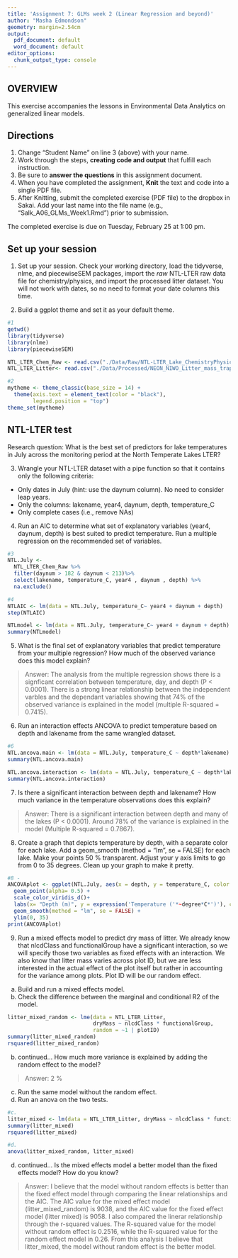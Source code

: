 ```yaml
---
title: 'Assignment 7: GLMs week 2 (Linear Regression and beyond)'
author: "Masha Edmondson"
geometry: margin=2.54cm
output:
  pdf_document: default
  word_document: default
editor_options:
  chunk_output_type: console
---
```


## OVERVIEW

This exercise accompanies the lessons in Environmental Data Analytics on generalized linear models. 

## Directions
1. Change "Student Name" on line 3 (above) with your name.
3. Work through the steps, **creating code and output** that fulfill each instruction.
4. Be sure to **answer the questions** in this assignment document.
6. When you have completed the assignment, **Knit** the text and code into a single PDF file.
8. After Knitting, submit the completed exercise (PDF file) to the dropbox in Sakai. Add your last name into the file name (e.g., "Salk_A06_GLMs_Week1.Rmd") prior to submission.

The completed exercise is due on Tuesday, February 25 at 1:00 pm.

## Set up your session 
1. Set up your session. Check your working directory, load the tidyverse, nlme, and piecewiseSEM packages, import the *raw* NTL-LTER raw data file for chemistry/physics, and import the processed litter dataset. You will not work with dates, so no need to format your date columns this time.

2. Build a ggplot theme and set it as your default theme.

```r
#1
getwd()
library(tidyverse)
library(nlme)
library(piecewiseSEM)

NTL_LTER_Chem_Raw <- read.csv("./Data/Raw/NTL-LTER_Lake_ChemistryPhysics_Raw.csv")
NTL_LTER_Litter<- read.csv("./Data/Processed/NEON_NIWO_Litter_mass_trap_Processed.csv")

#2
mytheme <- theme_classic(base_size = 14) +
  theme(axis.text = element_text(color = "black"), 
        legend.position = "top")
theme_set(mytheme)
```


## NTL-LTER test
Research question: What is the best set of predictors for lake temperatures in July across the monitoring period at the North Temperate Lakes LTER? 

3. Wrangle your NTL-LTER dataset with a pipe function so that it contains only the following criteria: 

* Only dates in July (hint: use the daynum column). No need to consider leap years.
* Only the columns: lakename, year4, daynum, depth, temperature_C
* Only complete cases (i.e., remove NAs)

4. Run an AIC to determine what set of explanatory variables (year4, daynum, depth) is best suited to predict temperature. Run a multiple regression on the recommended set of variables. 

```r
#3
NTL.July <- 
  NTL_LTER_Chem_Raw %>%
  filter(daynum > 182 & daynum < 213)%>%
  select(lakename, temperature_C, year4 , daynum , depth) %>%
  na.exclude()

#4
NTLAIC <- lm(data = NTL.July, temperature_C~ year4 + daynum + depth) 
step(NTLAIC) 

NTLmodel <- lm(data = NTL.July, temperature_C~ year4 + daynum + depth)
summary(NTLmodel) 
```

5. What is the final set of explanatory variables that predict temperature from your multiple regression? How much of the observed variance does this model explain?

> Answer: The analysis from the multiple regression shows there is a signficant correlation between temperature, day, and depth (P < 0.0001). There is a strong linear relationship between the independent varbles and the dependant variables showing that 74% of the observed variance is explained in the model (multiple R-squared = 0.7415).

6. Run an interaction effects ANCOVA to predict temperature based on depth and lakename from the same wrangled dataset.

```r

#6
NTL.ancova.main <- lm(data = NTL.July, temperature_C ~ depth*lakename)
summary(NTL.ancova.main) 

NTL.ancova.interaction <- lm(data = NTL.July, temperature_C ~ depth*lakename)
summary(NTL.ancova.interaction)

```

7. Is there a significant interaction between depth and lakename? How much variance in the temperature observations does this explain?

> Answer: There is a significant interaction between depth and many of the lakes (P < 0.0001). Around 78% of the variance is explained in the model (Multiple R-squared = 0.7867).

8. Create a graph that depicts temperature by depth, with a separate color for each lake. Add a geom_smooth (method = "lm", se = FALSE) for each lake. Make your points 50 % transparent. Adjust your y axis limits to go from 0 to 35 degrees. Clean up your graph to make it pretty. 

```r
#8 - 
ANCOVAplot <- ggplot(NTL.July, aes(x = depth, y = temperature_C, color = lakename)) + 
  geom_point(alpha= 0.5) + 
  scale_color_viridis_d()+
  labs(x= "Depth (m)", y = expression('Temperature ('*~degree*C*')'), color = "")+
  geom_smooth(method = "lm", se = FALSE) +
  ylim(0, 35)
print(ANCOVAplot)
```

9. Run a mixed effects model to predict dry mass of litter. We already know that nlcdClass and functionalGroup have a significant interaction, so we will specify those two variables as fixed effects with an interaction. We also know that litter mass varies across plot ID, but we are less interested in the actual effect of the plot itself but rather in accounting for the variance among plots. Plot ID will be our random effect.

a. Build and run a mixed effects model.
b. Check the difference between the marginal and conditional R2 of the model. 

```r
litter_mixed_random <- lme(data = NTL_LTER_Litter,
                           dryMass ~ nlcdClass * functionalGroup,
                           random = ~1 | plotID)
summary(litter_mixed_random)
rsquared(litter_mixed_random)
```

b. continued... How much more variance is explained by adding the random effect to the model? 

> Answer: 2 %

c. Run the same model without the random effect.
d. Run an anova on the two tests. 
```r
#c.
litter_mixed <- lm(data = NTL_LTER_Litter, dryMass ~ nlcdClass * functionalGroup)
summary(litter_mixed)
rsquared(litter_mixed)

#d.
anova(litter_mixed_random, litter_mixed)
```

d. continued... Is the mixed effects model a better model than the fixed effects model? How do you know?

> Answer: I believe that the model without random effects  is better than the fixed effect model through comparing the linear relationships and the AIC. The AIC value for the mixed effect model (litter_mixed_random) is 9038, and the AIC value for the fixed effect model (litter mixed) is 9058. I also compared the linerar relationship through the r-squared values. The R-squared value for the model without random effect is 0.2516, while the R-squared value for the random effect model in 0.26. From this analysis I believe that litter_mixed, the model without random effect is the better model. 